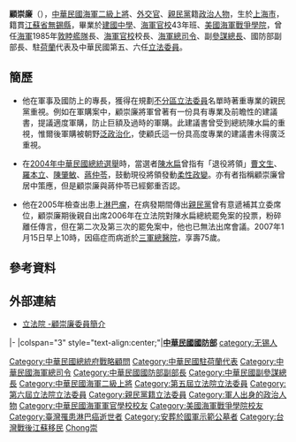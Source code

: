 {{Infobox officeholder
| name                = {{nobold|顧崇廉}}
| native_name         = Nelson Ku
|native_name_lang     = zh-tw
|honorific-suffix   = 
| image               = Navy (ROCN) Admiral Ku Chung-lien 海軍上將顧崇廉.jpg
| imagesize           = 
| smallimage          = 
| caption             = 
| order               = Member of the [[Legislative_Yuan|Legislative Yuan]]
| term_start          = 1 February 2002
| term_end            = 15 January 2007
| predecessor         = 
| successor           = [[Lee_Fu-tien|Lee Fu-tien]] 
| constituency        = Republic of China
| order1              = [[Taipei_Representative_Office_in_the_Netherlands|ROC Representative]] to the [[Netherlands|Netherlands]]
| term_start1         = April 1997
| term_end1           = October 2000
| predecessor1        = 
| successor1          = 
| order2              = Commander of the [[Republic_of_China_Navy|Republic of China Navy]]
| term_start2         = 16 April 1994
| term_end2           = 16 April 1997
| predecessor2        = [[Chuang_Ming-yao|Chuang Ming-yao]]
| successor2          = [[Wu_Shih-wen|Wu Shih-wen]]
| order3              = Deputy [[Ministry_of_National_Defense_(Republic_of_China)|Minister of National Defense]]
| term_start3         = 16 October 1993 
| term_end3           = 1 May 1994
| predecessor3        = 
| successor3          = 
| 1blankname3  = Minister
| 1namedata3 = [[Sun_Chen_(born_1934)|Sun Chen]]
| order4              = Deputy Chief of the General Staff of the [[Republic_of_China_Armed_Forces|Republic of China Armed Forces]]
| term_start4         = 1 May 1992 
| term_end4           = 16 October 1993
| predecessor4        = 
| successor4          = 
| 1blankname4         = Chief
| 1namedata4          = [[Liu_Ho-chien|Liu Ho-chien]]
| order5              = Deputy Commander of the [[Republic_of_China_Navy|Republic of China Navy]]
| term_start5         = 1 October 1990 
| term_end5           = 1 May 1992 
| predecessor5        = 
| successor5          = 
| 1blankname5         = Commander
| 1namedata5          = Yeh Chang-tung
| order6              = Lieutenant Commander of the [[Republic_of_China_Navy|Republic of China Navy]]
| term_start6         = 1988 
| term_end6           = 1 October 1990 
| predecessor6        = 
| successor6          = 
| 1blankname6         = Commander
| 1namedata6          = [[Liu_Ho-chien|Liu Ho-chien]]<br/>Yeh Chang-tung
| order7              = Superintendent of the [[Republic_of_China_Naval_Academy|Republic of China Naval Academy]]
| term_start7         = 1 December 1986 
| term_end7           = 1 September 1988 
| predecessor7        = 
| successor7          = 
| birth_date          = {{birth date|df=yes|1931|6|6}}
| birth_place         = {{CHN-1928}}[[上海市_(中華民國)|上海市]]
| death_date          = {{death date and age|2007|1|15|1931|6|6|df=y}}
| death_place         = {{ROC}}[[臺北市|臺北市]][[中正區_(臺北市)|中正區]]
| party               = {{PFP}} {{small|(after 2001)}}
| otherparty          = {{KMT}} {{small|(until 2001)}}
| nationality         = {{ROC}}
| alma_mater          = 
| occupation          = 
| profession          = 
|nickname     = 
|allegiance   = {{ROC}}
|branch       = {{flagicon|ROC|naval}} [[中華民國海軍|中華民國海軍]]
|serviceyears = 1954–1997
|rank         = [[File:ROCN_Admiral's_Flag.svg|海軍二級上將旗]] [[二級上將#中華民國|二級上將]]
|unit         =
|commands     = 
|battles      = [[臺灣海峽飛彈危機|第三次臺灣海峽危機]]
|awards       =
|educate            = 
*海軍軍官學校43年班畢業<br><span style="color: blue;">(1954年)</span>
*海軍指揮參謀大學正規班16期結業<br><span style="color: blue;">(1967年)</span>
*美國海軍戰爭學院畢業<br><span style="color: blue;">(1977年)</span>
|past = 
*大明軍艦艦長<br><span style="color: blue;">(1965年)</span>
*大同軍艦艦長
*太倉軍艦艦長
*洛陽軍艦上校艦長<br><span style="color: blue;">(1975.07.14-1976.07.17)</span>
*總統府海軍上校侍從武官<br><span style="color: blue;">(1978年-1984年)</span>
*中華民國海軍124艦隊(驅逐第一艦隊)少將艦隊長<br><span style="color: blue;">(1984~1985)</span> 
*中華民國海軍74 敦睦支隊支隊長(新加坡,南非)<br><span style="color: blue;">(1985年)</span>
*中華民國海軍總部計畫署少將署長<br><span style="color: blue;">(1985年-1986年)</span> 
*海軍軍官學校中將校長<br><span style="color: blue;">(1986年12月1日-1988年9月1日)</span>
*海軍艦隊中將司令<br><span style="color: blue;">(1988年-1990年10月1日)</span>
*海軍總司令部中將副總司令<br><span style="color: blue;">(1990年10月1日-1992年5月1日)</span>
*參謀本部上將副參謀總長<br><span style="color: blue;">(1992年5月1日-1993年10月16日)</span>
*國防部上將副部長<br><span style="color: blue;">(1993年10月16日-1994年5月1日)</span>
*海軍總司令部上將總司令<br><span style="color: blue;">(1994年4月16日-1997年3月17日)</span>
*總統府戰略顧問<br><span style="color: blue;">(1997年3月17日-1997年4月)</span>
*駐荷蘭代表處代表<br><span style="color: blue;">(1997年4月-2000年9月)</span>
*立法院（第五屆）委員<br><span style="color: blue;">(2002年-2005年)</span>
* 立法院（第六屆）委員國防委員會召集委員<br><span style="color: blue;">(2006年-2007年)</span>
}}

'''顧崇廉'''（{{bd|1931年|6月6日|2007年|1月15日|catIdx=Gu顧}}），[[中華民國海軍|中華民國海軍]][[二級上將|二級上將]]、[[外交官|外交官]]、[[親民黨|親民黨]]籍[[政治人物|政治人物]]，生於[[上海市|上海市]]，籍貫[[江蘇省|江蘇省]][[無錫縣|無錫縣]]，畢業於[[建國中學|建國中學]]、[[海軍官校|海軍官校]]43年班、[[美國海軍|美國海軍]][[戰爭學院|戰爭學院]]，曾任[[海軍|海軍]]1985年[[敦睦艦隊|敦睦艦隊]]長、[[海軍官校|海軍官校]]校長、[[中華民國海軍司令|海軍總司令]]、副[[中華民國參謀總長|參謀總長]]、國防部副部長、駐[[荷蘭|荷蘭]]代表及中華民國第五、六任[[立法委員|立法委員]]。

==簡歷==
*他在軍事及國防上的專長，獲得在規劃[[不分區立法委員|不分區立法委員]]名單時著重專業的親民黨重視。例如在軍購案中，顧崇廉將軍曾著有一份具有專業及前瞻性的建議書，提議適度軍購，防止巨額及過時的軍購。此建議書曾受到總統陳水扁的重視，惟爾後軍購被朝野[[泛政治化|泛政治化]]，使顧氏這一份具高度專業的建議書未得廣泛重視。

*在[[2004年中華民國總統選舉|2004年中華民國總統選舉]]時，當選者[[陳水扁|陳水扁]]曾指有「退役將領」[[曹文生|曹文生]]、[[羅本立|羅本立]]、[[陳肇敏|陳肇敏]]、[[蔣仲苓|蔣仲苓]]，鼓動現役將領發動[[柔性政變|柔性政變]]。亦有者指稱顧崇廉曾居中策應，但是顧崇廉與蔣仲苓已經鄭重否認。

*他在2005年檢查出患上[[淋巴瘤|淋巴瘤]]，在病發期間傳出[[親民黨|親民黨]]曾有意遞補其立委席位，顧崇廉期後親自出席2006年在立法院對陳水扁總統罷免案的投票，粉碎離任傳言，但在第二次及第三次的罷免案中，他也已無法出席會議。2007年1月15日早上10時，因癌症而病逝於[[三軍總醫院|三軍總醫院]]，享壽75歲。

==參考資料==
{{reflist}}

==外部連結==
*[https://www.ly.gov.tw/Pages/List.aspx?nodeid=1311 立法院 -顧崇廉委員簡介] {{Wayback|url=https://www.ly.gov.tw/Pages/List.aspx?nodeid=1311 |date=20200103122404 }}

{{start box}}
{{s-mil}}
|-
|colspan="3" style="text-align:center;"|'''[[中華民國|中華民國]][[中華民國國防部|國防部]]'''
{{s-before|[[莊銘耀|莊銘耀]]}}
{{s-title|[[中華民國海軍|中華民國海軍]]總司令<br><small>第十三任<br>1994年4月16日至1997年4月16日</small>}}
{{s-after|[[伍世文|伍世文]]}}
{{end box}}
{{中華民國第六屆立法委員}}
{{中華民國第五屆立法委員}}
{{中華民國海軍司令}}
{{DEFAULTSORT:G顧}}
[[Category:中華民國總統府戰略顧問|Category:中華民國總統府戰略顧問]]
[[Category:中華民國駐荷蘭代表|Category:中華民國駐荷蘭代表]]
[[Category:中華民國海軍總司令|Category:中華民國海軍總司令]]
[[Category:中華民國國防部副部長|Category:中華民國國防部副部長]]
[[Category:中華民國副參謀總長|Category:中華民國副參謀總長]]
[[Category:中華民國海軍二級上將|Category:中華民國海軍二級上將]]
[[Category:第五屆立法院立法委員|Category:第五屆立法院立法委員]]
[[Category:第六屆立法院立法委員|Category:第六屆立法院立法委員]]
[[Category:親民黨籍立法委員|Category:親民黨籍立法委員]]
[[Category:軍人出身的政治人物|Category:軍人出身的政治人物]]
[[Category:中華民國海軍軍官學校校友|Category:中華民國海軍軍官學校校友]]
[[Category:美國海軍戰爭學院校友|Category:美國海軍戰爭學院校友]]
[[Category:臺灣罹患淋巴癌逝世者|Category:臺灣罹患淋巴癌逝世者]]
[[Category:安葬於國軍示範公墓者|Category:安葬於國軍示範公墓者]]
[[Category:台灣戰後江蘇移民|Category:台灣戰後江蘇移民]]
[[category:无锡人|category:无锡人]]
[[Category:顾姓|Chong崇]]